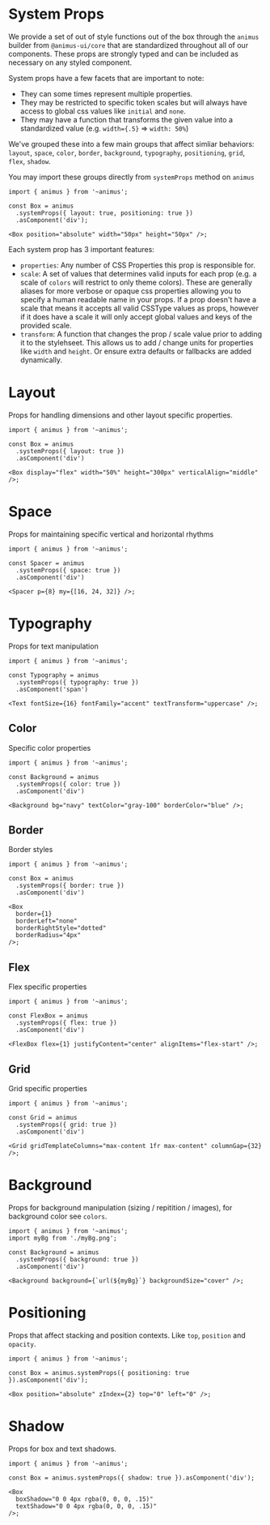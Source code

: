 # System Props

We provide a set of out of style functions out of the box through the `animus` builder from `@animus-ui/core` that are standardized throughout all of our components. These props are strongly typed and can be included as necessary on any styled component.

System props have a few facets that are important to note:

- They can some times represent multiple properties.
- They may be restricted to specific token scales but will always have access to global css values like `initial` and `none`.
- They may have a function that transforms the given value into a standardized value (e.g. `width={.5}` => `width: 50%`)

We've grouped these into a few main groups that affect simliar behaviors: `layout`, `space`, `color`, `border`, `background`, `typography`, `positioning`, `grid`, `flex`, `shadow`.

You may import these groups directly from `systemProps` method on `animus`

```tsx
import { animus } from '~animus';

const Box = animus
  .systemProps({ layout: true, positioning: true })
  .asComponent('div');

<Box position="absolute" width="50px" height="50px" />;
```

Each system prop has 3 important features:

- `properties`: Any number of CSS Properties this prop is responsible for.
- `scale`: A set of values that determines valid inputs for each prop (e.g. a scale of `colors` will restrict to only theme colors). These are generally aliases for more verbose or opaque css properties allowing you to specify a human readable name in your props. If a prop doesn't have a scale that means it accepts all valid CSSType values as props, however if it does have a scale it will only accept global values and keys of the provided scale.
- `transform`: A function that changes the prop / scale value prior to adding it to the stylehseet. This allows us to add / change units for properties like `width` and `height`. Or ensure extra defaults or fallbacks are added dynamically.

# Layout

Props for handling dimensions and other layout specific properties.

```tsx
import { animus } from '~animus';

const Box = animus
  .systemProps({ layout: true })
  .asComponent('div')

<Box display="flex" width="50%" height="300px" verticalAlign="middle" />;
```

# Space

Props for maintaining specific vertical and horizontal rhythms

```tsx
import { animus } from '~animus';

const Spacer = animus
  .systemProps({ space: true })
  .asComponent('div')

<Spacer p={8} my={[16, 24, 32]} />;
```

# Typography

Props for text manipulation

```tsx
import { animus } from '~animus';

const Typography = animus
  .systemProps({ typography: true })
  .asComponent('span')

<Text fontSize={16} fontFamily="accent" textTransform="uppercase" />;
```

## Color

Specific color properties

```tsx
import { animus } from '~animus';

const Background = animus
  .systemProps({ color: true })
  .asComponent('div')

<Background bg="navy" textColor="gray-100" borderColor="blue" />;
```

## Border

Border styles

```tsx
import { animus } from '~animus';

const Box = animus
  .systemProps({ border: true })
  .asComponent('div')

<Box
  border={1}
  borderLeft="none"
  borderRightStyle="dotted"
  borderRadius="4px"
/>;
```

## Flex

Flex specific properties

```tsx
import { animus } from '~animus';

const FlexBox = animus
  .systemProps({ flex: true })
  .asComponent('div')

<FlexBox flex={1} justifyContent="center" alignItems="flex-start" />;
```

## Grid

Grid specific properties

```tsx
import { animus } from '~animus';

const Grid = animus
  .systemProps({ grid: true })
  .asComponent('div')

<Grid gridTemplateColumns="max-content 1fr max-content" columnGap={32} />;
```

# Background

Props for background manipulation (sizing / repitition / images), for background color see `colors`.

```tsx
import { animus } from '~animus';
import myBg from './myBg.png';

const Background = animus
  .systemProps({ background: true })
  .asComponent('div')

<Background background={`url(${myBg}`} backgroundSize="cover" />;
```

# Positioning

Props that affect stacking and position contexts. Like `top`, `position` and `opacity`.

```tsx
import { animus } from '~animus';

const Box = animus.systemProps({ positioning: true }).asComponent('div');

<Box position="absolute" zIndex={2} top="0" left="0" />;
```

# Shadow

Props for box and text shadows.

```tsx
import { animus } from '~animus';

const Box = animus.systemProps({ shadow: true }).asComponent('div');

<Box
  boxShadow="0 0 4px rgba(0, 0, 0, .15)"
  textShadow="0 0 4px rgba(0, 0, 0, .15)"
/>;
```
